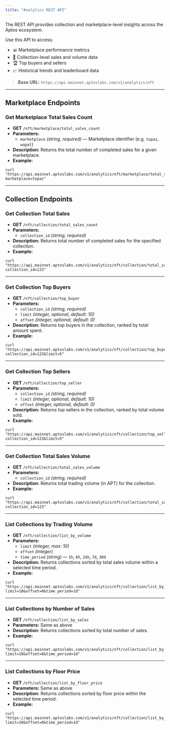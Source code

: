 ```yaml
---
title: "Analytics REST API"
---
```



<Aside type="note">
  The REST API provides collection and marketplace-level insights across the Aptos ecosystem.
</Aside>

Use this API to access:

- 📊 Marketplace performance metrics
- 🥉 Collection-level sales and volume data
- 🏆 Top buyers and sellers
- 📈 Historical trends and leaderboard data

> **Base URL:** `https://api.mainnet.aptoslabs.com/v1/analytics/nft`

***

## Marketplace Endpoints

### **Get Marketplace Total Sales Count**

- **GET** `/nft/marketplace/total_sales_count`
- **Parameters:**
  - `marketplace` _(string, required)_ — Marketplace identifier (e.g. `topaz`, `wapal`)
- **Description:** Returns the total number of completed sales for a given marketplace.
- **Example:**

```shellscript
curl "https://api.mainnet.aptoslabs.com/v1/analytics/nft/marketplace/total_sales_count?marketplace=topaz"
```

***

## Collection Endpoints

### **Get Collection Total Sales**

- **GET** `/nft/collection/total_sales_count`
- **Parameters:**
  - `collection_id` _(string, required)_
- **Description:** Returns total number of completed sales for the specified collection.
- **Example:**

```shellscript
curl "https://api.mainnet.aptoslabs.com/v1/analytics/nft/collection/total_sales_count?collection_id=123"
```

***

### **Get Collection Top Buyers**

- **GET** `/nft/collection/top_buyer`
- **Parameters:**
  - `collection_id` _(string, required)_
  - `limit` _(integer, optional, default: 10)_
  - `offset` _(integer, optional, default: 0)_
- **Description:** Returns top buyers in the collection, ranked by total amount spent.
- **Example:**

```shellscript
curl "https://api.mainnet.aptoslabs.com/v1/analytics/nft/collection/top_buyer?collection_id=123&limit=5"
```

***

### **Get Collection Top Sellers**

- **GET** `/nft/collection/top_seller`
- **Parameters:**
  - `collection_id` _(string, required)_
  - `limit` _(integer, optional, default: 10)_
  - `offset` _(integer, optional, default: 0)_
- **Description:** Returns top sellers in the collection, ranked by total volume sold.
- **Example:**

```shellscript
curl "https://api.mainnet.aptoslabs.com/v1/analytics/nft/collection/top_seller?collection_id=123&limit=5"
```

***

### **Get Collection Total Sales Volume**

- **GET** `/nft/collection/total_sales_volume`
- **Parameters:**
  - `collection_id` _(string, required)_
- **Description:** Returns total trading volume (in APT) for the collection.
- **Example:**

```shellscript
curl "https://api.mainnet.aptoslabs.com/v1/analytics/nft/collection/total_sales_volume?collection_id=123"
```

***

### **List Collections by Trading Volume**

- **GET** `/nft/collection/list_by_volume`
- **Parameters:**
  - `limit` _(integer, max: 10)_
  - `offset` _(integer)_
  - `time_period` _(string)_ — `1h`, `6h`, `24h`, `7d`, `30d`
- **Description:** Returns collections sorted by total sales volume within a selected time period.
- **Example:**

```shellscript
curl "https://api.mainnet.aptoslabs.com/v1/analytics/nft/collection/list_by_volume?limit=10&offset=0&time_period=1d"
```

***

### **List Collections by Number of Sales**

- **GET** `/nft/collection/list_by_sales`
- **Parameters:** Same as above
- **Description:** Returns collections sorted by total number of sales.
- **Example:**

```shellscript
curl "https://api.mainnet.aptoslabs.com/v1/analytics/nft/collection/list_by_sales?limit=10&offset=0&time_period=1d"
```

***

### **List Collections by Floor Price**

- **GET** `/nft/collection/list_by_floor_price`
- **Parameters:** Same as above
- **Description:** Returns collections sorted by floor price within the selected time period.
- **Example:**

```shellscript
curl "https://api.mainnet.aptoslabs.com/v1/analytics/nft/collection/list_by_floor_price?limit=10&offset=0&time_period=1d"
```
